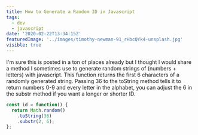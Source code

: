 ```yaml
---
title: How to Generate a Random ID in Javascript
tags:
  - dev
  - javascript
date: '2020-02-22T13:34:15Z'
featuredImage: '../images/timothy-newman-91_rHbcQYk4-unsplash.jpg'
visible: true
---
```


I'm sure this is posted in a ton of places already but I thought I would share a
method I sometimes use to generate random strings of (numbers + letters) with
javascript. This function returns the first 6 characters of a randomly generated
string. Passing 36 to the toString method tells it to return numbers 0-9 and
every letter in the alphabet, you can adjust the 6 in the substr method if you
want a longer or shorter ID.

```js
const id = function() {
  return Math.random()
    .toString(36)
    .substr(2, 6);
};
```
